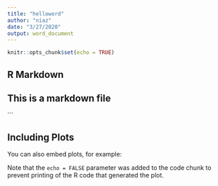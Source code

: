 ```yaml
---
title: "helloword"
author: "niaz"
date: "3/27/2020"
output: word_document
---
```


```r
knitr::opts_chunk$set(echo = TRUE)
```

## R Markdown

## This is a markdown file

```

## Including Plots

You can also embed plots, for example:



Note that the `echo = FALSE` parameter was added to the code chunk to prevent printing of the R code that generated the plot.
